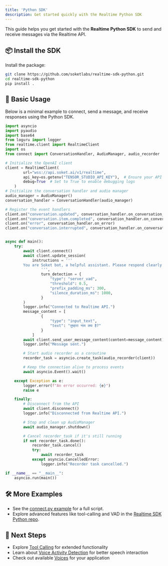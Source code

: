 ```yaml
---
title: 'Python SDK'
description: Get started quickly with the Realtime Python SDK
---
```




This guide helps you get started with the **Realtime Python SDK** to send and receive messages via the Realtime API.

## 📦 Install the SDK

Install the package:

```bash
git clone https://github.com/soketlabs/realtime-sdk-python.git
cd realtime-sdk-python
pip install .
```

## 🚀 Basic Usage

Below is a minimal example to connect, send a message, and receive responses using the Python SDK.  

```python
import asyncio
import pyaudio
import base64
from loguru import logger
from realtime.client import RealtimeClient
import os
from connect import ConversationHandler, AudioManager, audio_recorder

# Initialize the OpenAI client
client = RealtimeClient(
        url="wss://api.soket.ai/v1/realtime",
        api_key=os.getenv("TENSOR_STUDIO_API_KEY"),  # Ensure your API key is set
        debug=True  # Set to True to enable debugging logs
    )
# Initialize the conversation handler and audio manager
audio_manager = AudioManager()
conversation_handler = ConversationHandler(audio_manager)

# Register the event handlers
client.on("conversation.updated", conversation_handler.on_conversation_updated)
client.on("conversation.item.completed", conversation_handler.on_conversation_item_completed)
client.on("error", conversation_handler.on_error)
client.on("conversation.interrupted", conversation_handler.on_conversation_interrupted)


async def main():
    try:
        await client.connect()
        await client.update_session(
            instructions = '''
        You are Soket bot, a helpful assistant. Please respond clearly and concisely.
                ''',
                turn_detection = {
                    "type": "server_vad",
                    "threshold": 0.5,
                    "prefix_padding_ms": 300,
                    "silence_duration_ms": 1000,
                }
        )
        logger.info("Connected to Realtime API.")
        message_content = [
                {
                    "type": "input_text",
                    "text": "तुम्हारा नाम क्या है?"
                }
            ]
        await client.send_user_message_content(content=message_content)
        logger.info("Message sent.")

        # Start audio recorder as a coroutine
        recorder_task = asyncio.create_task(audio_recorder(client))

        # Keep the connection alive to process events
        await asyncio.Event().wait()

    except Exception as e:
        logger.error(f"An error occurred: {e}")
        raise e

    finally:
        # Disconnect from the API
        await client.disconnect()
        logger.info("Disconnected from Realtime API.")

        # Stop and clean up AudioManager
        await audio_manager.shutdown()

        # Cancel recorder_task if it's still running
        if not recorder_task.done():
            recorder_task.cancel()
            try:
                await recorder_task
            except asyncio.CancelledError:
                logger.info("Recorder task cancelled.")

if __name__ == "__main__":
    asyncio.run(main())

```

## 🛠️ More Examples

- See the [connect.py example](https://github.com/soketlabs/realtime-sdk-python/blob/main/connect.py) for a full script.
- Explore advanced features like tool-calling and VAD in the [Realtime SDK Python repo](https://github.com/soketlabs/realtime-sdk-python/tree/main).

## 🔗 Next Steps

- Explore [Tool Calling](/concepts/tool_calling) for extended functionality
- Learn about [Voice Activity Detection](/concepts/vad) for better speech interaction
- Check out available [Voices](/concepts/voice) for your application
